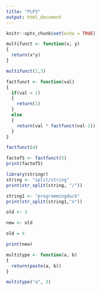 ---
title: "PLP3"
output: html_document
---

```{r setup, include=FALSE}
knitr::opts_chunk$set(echo = TRUE)
```

```{r}
multifunct <- function(x, y)
{
  return(x*y)
}

multifunct(1,3)
```

```{r}
factfunct <- function(val)
{
  if(val < 1)
  {
    return(1)
  }
  else
  {
    return(val * factfunct(val-1))
  }
}

factfunct(4)
```

```{r}
factof5 <- factfunct(5)
print(factof5)
```

```{r}
library(stringr)
string <- "split/string"
print(str_split(string, "/"))

string1 <- "programmingduck"
print(str_split(string1,"n"))
```

```{r}
old <- 3

new <- old

old = 4

print(new)
```

```{r}
multitype <- function(a, b)
{
  return(paste(a, b))
}

multitype("a", 3)
```



